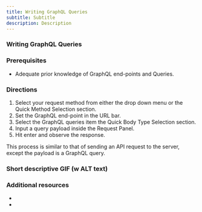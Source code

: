 ```yaml
---
title: Writing GraphQL Queries
subtitle: Subtitle
description: Description
---
```


### Writing GraphQL Queries 

### Prerequisites

-  Adequate prior knowledge of GraphQL end-points and Queries.

### Directions

1. Select your request method from either the drop down menu or the Quick Method Selection section.
2. Set the GraphQL end-point in the URL bar.
3. Select the GraphQL queries item the Quick Body Type Selection section.
4. Input a query payload inside the Request Panel.
5. Hit enter and observe the response.

This process is similar to that of sending an API request to the server, except the payload is a GraphQL query.

### Short descriptive GIF (w ALT text)

### Additional resources

- 
-
